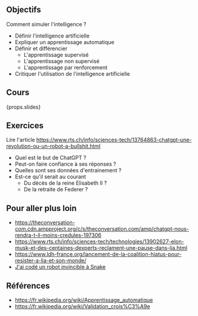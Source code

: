 ## Objectifs

Comment simuler l'intelligence ?

- Définir l'intelligence artificielle
- Expliquer un apprentissage automatique
- Définir et différencier
  - L'apprentissage supervisé
  - L'apprentissage non supervisé
  - L'apprentissage par renforcement
- Critiquer l'utilisation de l'intelligence artificielle

## Cours

{props.slides}

## Exercices

Lire l'article https://www.rts.ch/info/sciences-tech/13764863-chatgpt-une-revolution-ou-un-robot-a-bullshit.html

- Quel est le but de ChatGPT ?
- Peut-on faire confiance à ses réponses ?
- Quelles sont ses données d'entrainement ?
- Est-ce qu'il serait au courant
  - Du décès de la reine Elisabeth II ?
  - De la retraite de Federer ?

## Pour aller plus loin

- https://theconversation-com.cdn.ampproject.org/c/s/theconversation.com/amp/chatgpt-nous-rendra-t-il-moins-credules-197306
- https://www.rts.ch/info/sciences-tech/technologies/13902627-elon-musk-et-des-centaines-dexperts-reclament-une-pause-dans-lia.html
- https://www.ldh-france.org/lancement-de-la-coalition-hiatus-pour-resister-a-lia-et-son-monde/
- [J'ai codé un robot invincible à Snake](https://youtu.be/YRjq02WT_oI)

## Références

- https://fr.wikipedia.org/wiki/Apprentissage_automatique
- https://fr.wikipedia.org/wiki/Validation_crois%C3%A9e
